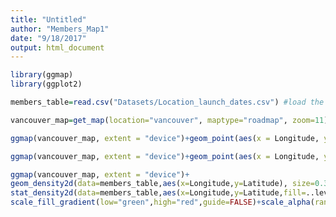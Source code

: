 ```yaml
---
title: "Untitled"
author: "Members_Map1"
date: "9/18/2017"
output: html_document
---
```


```r
library(ggmap)
library(ggplot2)

members_table=read.csv("Datasets/Location_launch_dates.csv") #load the launch dates data table

vancouver_map=get_map(location="vancouver", maptype="roadmap", zoom=11) #create the map

ggmap(vancouver_map, extent = "device")+geom_point(aes(x = Longitude, y = Latitude), colour = "red", alpha = 0.1, size = 2, data = members_table)

ggmap(vancouver_map, extent = "device")+geom_point(aes(x = Longitude, y = Latitude), colour = "red", alpha = 0.1, size = 2, data = members_table)+scale_x_continuous(limits = c(-123.276002,-122.904250), expand = c(0, 0))+scale_y_continuous(limits=c(49.214039,49.345409),expand=c(0,0))

ggmap(vancouver_map, extent = "device")+
geom_density2d(data=members_table,aes(x=Longitude,y=Latitude), size=0.3)+
stat_density2d(data=members_table,aes(x=Longitude,y=Latitude,fill=..level..,alpha=..level..),size=0.01,bins=24,geom="polygon")+
scale_fill_gradient(low="green",high="red",guide=FALSE)+scale_alpha(range=c(0,0.3),guide=FALSE)+scale_x_continuous(limits = c(-123.276002,-122.904250), expand = c(0, 0))+scale_y_continuous(limits=c(49.214039,49.345409),expand=c(0,0))
```

